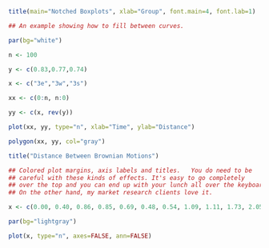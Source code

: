 ```r

title(main="Notched Boxplots", xlab="Group", font.main=4, font.lab=1)

## An example showing how to fill between curves.

par(bg="white")

n <- 100

y <- c(0.83,0.77,0.74)

x <- c("3e","3w","3s")

xx <- c(0:n, n:0)

yy <- c(x, rev(y))

plot(xx, yy, type="n", xlab="Time", ylab="Distance")

polygon(xx, yy, col="gray")

title("Distance Between Brownian Motions")

## Colored plot margins, axis labels and titles.   You do need to be
## careful with these kinds of effects.	It's easy to go completely
## over the top and you can end up with your lunch all over the keyboard.
## On the other hand, my market research clients love it.

x <- c(0.00, 0.40, 0.86, 0.85, 0.69, 0.48, 0.54, 1.09, 1.11, 1.73, 2.05, 2.02)

par(bg="lightgray")

plot(x, type="n", axes=FALSE, ann=FALSE)

```

